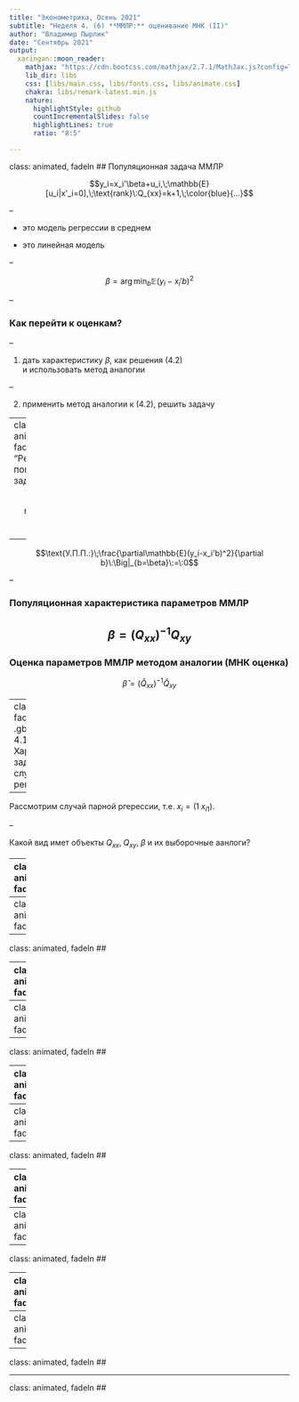 ```yaml
---
title: "Эконометрика, Осень 2021"
subtitle: "Неделя 4. (6) **ММЛР:** оценивание МНК (II)"
author: "Владимир Пырлик"
date: "Сентябрь 2021"
output:
  xaringan::moon_reader:
    mathjax: "https://cdn.bootcss.com/mathjax/2.7.1/MathJax.js?config=TeX-MML-AM_HTMLorMML"
    lib_dir: libs
    css: [libs/main.css, libs/fonts.css, libs/animate.css]
    chakra: libs/remark-latest.min.js
    nature:
      highlightStyle: github
      countIncrementalSlides: false
      highlightLines: true
      ratio: "8:5"

---
```

class: animated, fadeIn
## Популяционная задача ММЛР

$$y_i=x_i'\beta+u_i,\;\mathbb{E}[u_i|x'_i=0],\;\text{rank}\:Q_{xx}=k+1,\;\color{blue}{...}$$

--

 - это модель регрессии в среднем
 
 - это линейная модель
 
--

$$\beta=\arg\min_{b}\mathbb{E}(y_i-x_i'b)^2 \tag{4.2}$$

--

### Как перейти к оценкам? 

--

 1) дать характеристику $\beta$, как решения $\text{(4.2)}$</br>и использовать метод аналогии

--

 2) применить метод аналогии к $\text{(4.2)}$, решить задачу

---
class: animated, fadeIn
## "Решение" популяционной задачи ММЛР

$$\beta=\arg\min_{b}\mathbb{E}(y_i-x_i'b)^2 \tag{4.2}$$

--

$$\text{У.П.П.:}\;\frac{\partial\mathbb{E}(y_i-x_i'b)^2}{\partial b}\:\Big|_{b=\beta}\:=\:0$$

--

### Популяционная характеристика параметров ММЛР

$$\beta = (Q_{xx})^{-1}Q_{xy}$$
--

### Оценка параметров ММЛР методом аналогии (МНК оценка)

$$\hat\beta = (\hat Q_{xx})^{-1}\hat Q_{xy}$$

---
class: animated, fadeIn
.gb[Пример 4.1] Характеристика задачи ММЛР в случае парной регрессии.

--

Рассмотрим случай парной ргерессии, т.е. $x_i=(1\;x_{i1})$.

--

Какой вид имет объекты $Q_{xx},\;Q_{xy},\;\beta$ и их выборочные аанлоги?

---
class: animated, fadeIn
## 

---
class: animated, fadeIn
## 

---
class: animated, fadeIn
## 

---
class: animated, fadeIn
## 

---
class: animated, fadeIn
## 

---
class: animated, fadeIn
## 

---
class: animated, fadeIn
## 

---
class: animated, fadeIn
## 

---
class: animated, fadeIn
## 

---
class: animated, fadeIn
## 

---
class: animated, fadeIn
## 

---
class: animated, fadeIn
## 

---
class: animated, fadeIn
## 

---
class: animated, fadeIn
## 

---
class: animated, fadeIn
## 

---
class: animated, fadeIn
## 

